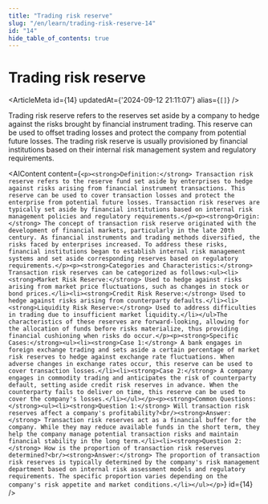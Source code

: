 ```yaml
---
title: "Trading risk reserve"
slug: "/en/learn/trading-risk-reserve-14"
id: "14"
hide_table_of_contents: true
---
```



# Trading risk reserve

<ArticleMeta id={14} updatedAt={'2024-09-12 21:11:07'} alias={`[]`} />
<div className='border-solid border-b border-t-0 my-4 border-[var(--ifm-color-gray-300)]' />

Trading risk reserve refers to the reserves set aside by a company to hedge against the risks brought by financial instrument trading. This reserve can be used to offset trading losses and protect the company from potential future losses. The trading risk reserve is usually provisioned by financial institutions based on their internal risk management system and regulatory requirements.

<AIContent content={`<p><strong>Definition:</strong> Transaction risk reserve refers to the reserve fund set aside by enterprises to hedge against risks arising from financial instrument transactions. This reserve can be used to cover transaction losses and protect the enterprise from potential future losses. Transaction risk reserves are typically set aside by financial institutions based on internal risk management policies and regulatory requirements.</p><p><strong>Origin:</strong> The concept of transaction risk reserve originated with the development of financial markets, particularly in the late 20th century. As financial instruments and trading methods diversified, the risks faced by enterprises increased. To address these risks, financial institutions began to establish internal risk management systems and set aside corresponding reserves based on regulatory requirements.</p><p><strong>Categories and Characteristics:</strong> Transaction risk reserves can be categorized as follows:<ul><li><strong>Market Risk Reserve:</strong> Used to hedge against risks arising from market price fluctuations, such as changes in stock or bond prices.</li><li><strong>Credit Risk Reserve:</strong> Used to hedge against risks arising from counterparty defaults.</li><li><strong>Liquidity Risk Reserve:</strong> Used to address difficulties in trading due to insufficient market liquidity.</li></ul>The characteristics of these reserves are forward-looking, allowing for the allocation of funds before risks materialize, thus providing financial cushioning when risks do occur.</p><p><strong>Specific Cases:</strong><ul><li><strong>Case 1:</strong> A bank engages in foreign exchange trading and sets aside a certain percentage of market risk reserves to hedge against exchange rate fluctuations. When adverse changes in exchange rates occur, this reserve can be used to cover transaction losses.</li><li><strong>Case 2:</strong> A company engages in commodity trading and anticipates the risk of counterparty default, setting aside credit risk reserves in advance. When the counterparty fails to deliver on time, this reserve can be used to cover the company's losses.</li></ul></p><p><strong>Common Questions:</strong><ul><li><strong>Question 1:</strong> Will transaction risk reserves affect a company's profitability?<br/><strong>Answer:</strong> Transaction risk reserves act as a financial buffer for the company. While they may reduce available funds in the short term, they help the company manage potential transaction risks and maintain financial stability in the long term.</li><li><strong>Question 2:</strong> How is the proportion of transaction risk reserves determined?<br/><strong>Answer:</strong> The proportion of transaction risk reserves is typically determined by the company's risk management department based on internal risk assessment models and regulatory requirements. The specific proportion varies depending on the company's risk appetite and market conditions.</li></ul></p>`} id={14} />
